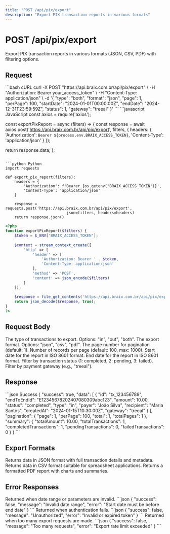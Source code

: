 ```yaml
---
title: "POST /api/pix/export"
description: "Export PIX transaction reports in various formats"
---
```


# POST /api/pix/export

Export PIX transaction reports in various formats (JSON, CSV, PDF) with filtering options.

## Request

<RequestExample>
```bash cURL
curl -X POST "https://api.braix.com.br/api/pix/export" \
  -H "Authorization: Bearer your_access_token" \
  -H "Content-Type: application/json" \
  -d '{
    "type": "both",
    "format": "json",
    "page": 1,
    "perPage": 100,
    "startDate": "2024-01-01T00:00:00Z",
    "endDate": "2024-12-31T23:59:59Z",
    "status": 1,
    "gateway": "treeal"
  }'
```
</RequestExample>

<CodeGroup>
```javascript JavaScript
const axios = require('axios');

const exportPixReport = async (filters) => {
  const response = await axios.post('https://api.braix.com.br/api/pix/export', filters, {
    headers: {
      'Authorization': `Bearer ${process.env.BRAIX_ACCESS_TOKEN}`,
      'Content-Type': 'application/json'
    }
  });
  
  return response.data;
};
```

```python Python
import requests

def export_pix_report(filters):
    headers = {
        'Authorization': f'Bearer {os.getenv("BRAIX_ACCESS_TOKEN")}',
        'Content-Type': 'application/json'
    }
    
    response = requests.post('https://api.braix.com.br/api/pix/export', 
                           json=filters, headers=headers)
    return response.json()
```

```php PHP
<?php
function exportPixReport($filters) {
    $token = $_ENV['BRAIX_ACCESS_TOKEN'];
    
    $context = stream_context_create([
        'http' => [
            'header' => [
                'Authorization: Bearer ' . $token,
                'Content-Type: application/json'
            ],
            'method' => 'POST',
            'content' => json_encode($filters)
        ]
    ]);
    
    $response = file_get_contents('https://api.braix.com.br/api/pix/export', false, $context);
    return json_decode($response, true);
}
?>
```
</CodeGroup>

## Request Body

<ParamField query="type" type="string" required>
  The type of transactions to export. Options: "in", "out", "both".
</ParamField>

<ParamField query="format" type="string" required>
  The export format. Options: "json", "csv", "pdf".
</ParamField>

<ParamField query="page" type="number">
  The page number for pagination (default: 1).
</ParamField>

<ParamField query="perPage" type="number">
  Number of records per page (default: 100, max: 1000).
</ParamField>

<ParamField query="startDate" type="string" required>
  Start date for the report in ISO 8601 format.
</ParamField>

<ParamField query="endDate" type="string" required>
  End date for the report in ISO 8601 format.
</ParamField>

<ParamField query="status" type="number">
  Filter by transaction status (1: completed, 2: pending, 3: failed).
</ParamField>

<ParamField query="gateway" type="string">
  Filter by payment gateway (e.g., "treeal").
</ParamField>

## Response

<ResponseExample>
```json Success
{
  "success": true,
  "data": [
    {
      "id": "tx_123456789",
      "endToEndId": "E12345678202407080309abc123",
      "amount": 10.00,
      "status": "completed",
      "type": "in",
      "payer": "João Silva",
      "recipient": "Maria Santos",
      "createdAt": "2024-01-15T10:30:00Z",
      "gateway": "treeal"
    }
  ],
  "pagination": {
    "page": 1,
    "perPage": 100,
    "total": 1,
    "totalPages": 1
  },
  "summary": {
    "totalAmount": 10.00,
    "totalTransactions": 1,
    "completedTransactions": 1,
    "pendingTransactions": 0,
    "failedTransactions": 0
  }
}
```
</ResponseExample>

## Export Formats

<AccordionGroup>
<Accordion title="JSON">
  Returns data in JSON format with full transaction details and metadata.
</Accordion>

<Accordion title="CSV">
  Returns data in CSV format suitable for spreadsheet applications.
</Accordion>

<Accordion title="PDF">
  Returns a formatted PDF report with charts and summaries.
</Accordion>
</AccordionGroup>

## Error Responses

<ResponseField name="400 Bad Request" type="object">
  Returned when date range or parameters are invalid.

  <Expandable title="Error Response">
    ```json
    {
      "success": false,
      "message": "Invalid date range",
      "error": "Start date must be before end date"
    }
    ```
  </Expandable>
</ResponseField>

<ResponseField name="401 Unauthorized" type="object">
  Returned when authentication fails.

  <Expandable title="Error Response">
    ```json
    {
      "success": false,
      "message": "Unauthorized",
      "error": "Invalid or expired token"
    }
    ```
  </Expandable>
</ResponseField>

<ResponseField name="429 Too Many Requests" type="object">
  Returned when too many export requests are made.

  <Expandable title="Error Response">
    ```json
    {
      "success": false,
      "message": "Too many requests",
      "error": "Export rate limit exceeded"
    }
    ```
  </Expandable>
</ResponseField>
